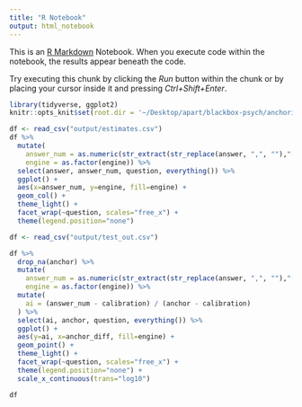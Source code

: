 ```yaml
---
title: "R Notebook"
output: html_notebook
---
```


This is an [R Markdown](http://rmarkdown.rstudio.com) Notebook. When you execute code within the notebook, the results appear beneath the code. 

Try executing this chunk by clicking the *Run* button within the chunk or by placing your cursor inside it and pressing *Ctrl+Shift+Enter*. 

```r
library(tidyverse, ggplot2)
knitr::opts_knit$set(root.dir = '~/Desktop/apart/blackbox-psych/anchoring')
```

```r
df <- read_csv("output/estimates.csv")
df %>% 
  mutate(
    answer_num = as.numeric(str_extract(str_replace(answer, ",", ""),"[-+]?(?:\\d*\\.\\d+|\\d+)") ),
    engine = as.factor(engine)) %>% 
  select(answer, answer_num, question, everything()) %>% 
  ggplot() +
  aes(x=answer_num, y=engine, fill=engine) +
  geom_col() +
  theme_light() +
  facet_wrap(~question, scales="free_x") +
  theme(legend.position="none")

```
```r
df <- read_csv("output/test_out.csv")

df %>% 
  drop_na(anchor) %>%
  mutate(
    answer_num = as.numeric(str_extract(str_replace(answer, ",", ""),"[-+]?(?:\\d*\\.\\d+|\\d+)") ),
    engine = as.factor(engine)) %>% 
  mutate(
    ai = (answer_num - calibration) / (anchor - calibration)
  ) %>% 
  select(ai, anchor, question, everything()) %>% 
  ggplot() +
  aes(y=ai, x=anchor_diff, fill=engine) +
  geom_point() +
  theme_light() +
  facet_wrap(~question, scales="free_x") +
  theme(legend.position="none") +
  scale_x_continuous(trans="log10")

df
```

